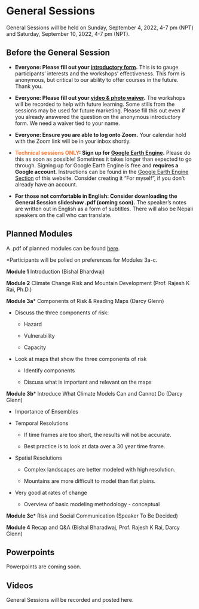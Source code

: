 # General Sessions

General Sessions will be held on Sunday, September 4, 2022, 4-7 pm (NPT) and Saturday, September 10, 2022, 4-7 pm (NPT).

## Before the General Session {-}

* **Everyone: Please fill out your [introductory form](https://forms.gle/Bf1aUH8fD6F78gvG9).** This is to gauge participants' interests and the workshops' effectiveness. This form is anonymous, but critical to our ability to offer courses in the future. Thank you.

* **Everyone: Please fill out your [video & photo waiver](https://forms.gle/k6CVMT9EJHC2hqBc9).** The workshops will be recorded to help with future learning. Some stills from the sessions may be used for future marketing. Please fill this out even if you already answered the question on the anonymous introductory form. We need a waiver tied to your name.

* **Everyone: Ensure you are able to log onto Zoom.** Your calendar hold with the Zoom link will be in your inbox shortly.

* <span style="color: #FF7733;">**Technical sessions ONLY**</span>**: Sign up for [Google Earth Engine](https://earthengine.google.com/signup/).** Please do this as soon as possible! Sometimes it takes longer than expected to go through. Signing up for Google Earth Engine is free and **requires a Google account**. Instructions can be found in the [Google Earth Engine Section](https://woodwellrisk.github.io/Nepal_Workshops/google-earth-engine.html) of this website. Consider creating it "For myself", if you don't already have an account. 

* **For those not comfortable in English: Consider downloading the General Session slideshow .pdf (coming soon).** The speaker's notes are written out in English as a form of subtitles. There will also be Nepali speakers on the call who can translate.

## Planned Modules {-}

A .pdf of planned modules can be found [here](https://github.com/WoodwellRisk/Nepal_Workshops/blob/master/course_materials/Workshop_Invitation.pdf).

*Participants will be polled on preferences for Modules 3a-c.

**Module 1**  Introduction (Bishal Bhardwaj)

**Module 2**  Climate Change Risk and Mountain Development (Prof. Rajesh K Rai, Ph.D.)

**Module 3a***  Components of Risk & Reading Maps (Darcy Glenn)

* Discuss the three components of risk:

  +	Hazard

  +	Vulnerability

  +	Capacity

* Look at maps that show the three components of risk

  +	Identify components

  +	Discuss what is important and relevant on the maps

**Module 3b***  Introduce What Climate Models Can and Cannot Do (Darcy Glenn)

* Importance of Ensembles

* Temporal Resolutions

  +	If time frames are too short, the results will not be accurate.
  
  +	Best practice is to look at data over a 30 year time frame.

* Spatial Resolutions

  +	Complex landscapes are better modeled with high resolution.

  +	Mountains are more difficult  to model than flat plains.

* Very good at rates of change

  +	Overview of basic modeling methodology - conceptual

**Module 3c*** Risk and Social Communication (Speaker To Be Decided)

**Module 4**  Recap and Q&A (Bishal Bharadwaj, Prof. Rajesh K Rai, Darcy Glenn)

## Powerpoints {-}
Powerpoints are coming soon.

## Videos {-}
General Sessions will be recorded and posted here.

